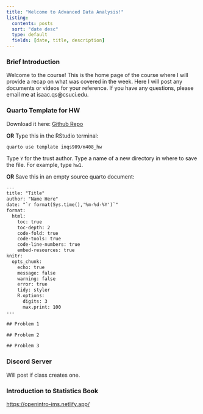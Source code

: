 ```yaml
---
title: "Welcome to Advanced Data Analysis!"
listing:
  contents: posts
  sort: "date desc"
  type: default
  fields: [date, title, description]
---
```


::: {.callout-note collapse="true" icon="false"}
### **Brief Introduction**

Welcome to the course! This is the home page of the course where I will provide a recap on what was covered in the week. Here I will post any documents or videos for your reference. If you have any questions, please email me at isaac.qs\@csuci.edu.
:::

::: {.callout-note collapse="true" icon="false"}

### Quarto Template for HW

Download it here: [Github Repo](https://github.com/inqs909/m408_s24/blob/main/files/template.qmd)

**OR** Type this in the RStudio terminal:

```
quarto use template inqs909/m408_hw
```

Type `Y` for the trust author. Type a name of a new directory in where to save the file. For example, type `hw1`.

**OR** Save this in an empty source quarto document:

```default
---
title: "Title"
author: "Name Here"
date: "`r format(Sys.time(),'%m-%d-%Y')`"
format: 
  html:
    toc: true
    toc-depth: 2
    code-fold: true
    code-tools: true
    code-line-numbers: true
    embed-resources: true
knitr:
  opts_chunk:
    echo: true
    message: false
    warning: false
    error: true
    tidy: styler
    R.options:
      digits: 3
      max.print: 100
---

## Problem 1

## Problem 2

## Problem 3


```


:::

::: {.callout-note collapse="true" icon="false"}
### **Discord Server**

Will post if class creates one.
:::

::: {.callout-note collapse="true" icon="false"}
### **Introduction to Statistics Book**

<https://openintro-ims.netlify.app/>
:::
